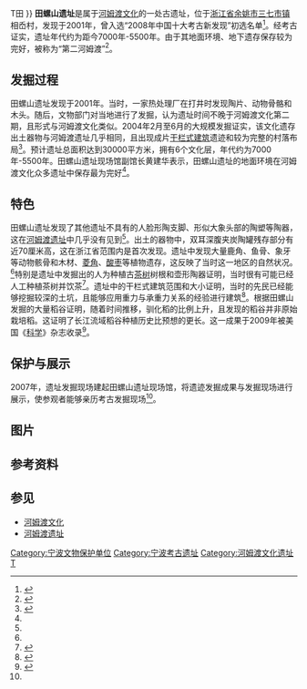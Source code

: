 {{coord|30|1|38|N|121|23|23|E|display=title}}
{{文物保护单位
| 级别 = 全国
| 图片 = Tianluoshan Site, 2014-11-23 06.JPG
| 名称 = 田螺山遗址
| 编号 = 7-0166-1-166
| 分类 = 古遗址
| 时代 = [[新石器时代|新石器时代]]
| 所在 = [[浙江省|浙江省]][[余姚市|余姚市]][[三七市镇|三七市镇]]
| 登录 = 2013年3月
| Cat = 浙江全国重点文物保护单位{{!}}T田
}}
'''田螺山遗址'''是属于[[河姆渡文化|河姆渡文化]]的一处古遗址，位于[[浙江省|浙江省]][[余姚市|余姚市]][[三七市镇|三七市镇]]相岙村，发现于2001年，曾入选“2008年中国十大考古新发现”初选名单<ref>{{cite web|url=http://news.cnnb.com.cn/system/2009/03/08/006018787.shtml|title=余姚田螺山遗址入围08年度全国十考古新发现|author=黄建华|publisher=余姚日报|date=2009-03-08|accessdate=2011-03-31|archive-date=2019-05-02|archive-url=https://web.archive.org/web/20190502062622/http://news.cnnb.com.cn/system/2009/03/08/006018787.shtml|dead-url=no}}</ref>。经考古证实，遗址年代约为距今7000年-5500年。由于其地面环境、地下遗存保存较为完好，被称为“第二河姆渡”<ref name="latest-2011">{{cite web|url=http://news.163.com/11/0325/01/6VV1R15800014AED.html|title=田螺山遗址最新发掘成果将出炉|publisher=青年时报|date=2011-03-25|accessdate=2011-03-31|archive-url=https://web.archive.org/web/20141129110656/http://news.163.com/11/0325/01/6VV1R15800014AED.html|archive-date=2014-11-29|dead-url=yes}}</ref>。

== 发掘过程 ==
田螺山遗址发现于2001年。当时，一家热处理厂在打井时发现陶片、动物骨骼和木头。随后，文物部门对当地进行了发掘，认为遗址时间不晚于河姆渡文化第二期，且形式与河姆渡文化类似。2004年2月至6月的大规模发掘证实，该文化遗存出土器物与河姆渡遗址几乎相同，且出现成片[[干栏式建筑|干栏式建筑]]遗迹和较为完整的村落布局<ref>{{cite web|url=http://culture.zjol.com.cn/05culture/system/2005/12/29/006423181.shtml|title=田螺山遗址和傅家山遗址|publisher=中国宁波网|author=徐建成|date=2005-12-29|accessdate=2011-03-31|archive-url=https://web.archive.org/web/20141129080206/http://culture.zjol.com.cn/05culture/system/2005/12/29/006423181.shtml|archive-date=2014-11-29|dead-url=yes}}</ref>。预计遗址总面积达到30000平方米，拥有6个文化层，年代约为7000年-5500年。田螺山遗址现场馆副馆长黄建华表示，田螺山遗址的地面环境在河姆渡文化众多遗址中保存最为完好<ref name="latest-2011" />。

== 特色 ==
田螺山遗址发现了其他遗址不具有的人脸形陶支脚、形似大象头部的陶塑等陶器，这在[[河姆渡遗址|河姆渡遗址]]中几乎没有见到<ref name="latest-2011" />。出土的器物中，双耳深腹夹炭陶罐残存部分有近70厘米高，这在浙江省范围内是首次发现。遗址中发现大量鹿角、鱼骨、象牙等动物骸骨和木材、[[菱角|菱角]]、[[酸枣|酸枣]]等植物遗存，这反映了当时这一地区的自然状况。<ref name="gmw" />特别是遗址中发掘出的人为种植古[[茶树|茶树]]树根和壶形陶器证明，当时很有可能已经人工种植茶树并饮茶<ref>{{cite web|url=http://news.xinhuanet.com/tech/2009-01/12/content_10644249.htm|title=浙江余姚田螺山遗址出土6000年前的古茶树|date=2009-01-12|publisher=宁波日报|accessdate=2011-04-01|archive-date=2013-01-13|archive-url=https://web.archive.org/web/20130113023342/http://news.xinhuanet.com/tech/2009-01/12/content_10644249.htm|dead-url=no}}</ref>。遗址中的干栏式建筑范围和大小证明，当时的先民已经能够挖掘较深的土坑，且能够应用重力与承重力关系的经验进行建筑<ref name="gmw">{{cite web|url=http://www.gmw.cn/01gmrb/2004-06/09/content_40685.htm|title=浙江余姚发现另一个河姆渡 田螺山遗址初步确定距今六千五百多年|publisher=光明日报|author=严红枫|date=2004-06-09|accessdate=2011-04-01|archive-date=2014-11-29|archive-url=https://web.archive.org/web/20141129084900/http://www.gmw.cn/01gmrb/2004-06/09/content_40685.htm|dead-url=no}}</ref>。根据田螺山发掘的大量稻谷证明，随着时间推移，驯化稻的比例上升，且发现的稻谷并非原始栽培稻。这证明了长江流域稻谷种植历史比预想的更长。这一成果于2009年被美国《[[科学_(期刊)|科学]]》杂志收录<ref>{{cite web|url=http://www.china.com.cn/culture/txt/2009-03/25/content_17497556.htm|title=田螺山遗址稻作遗存研究成果 粳稻起源在中国|publisher=中国新闻网|date=2009-03-25|accessdate=2011-03-31|archive-date=2011-06-10|archive-url=https://web.archive.org/web/20110610014603/http://www.china.com.cn/culture/txt/2009-03/25/content_17497556.htm|dead-url=no}}</ref>。

== 保护与展示 ==
2007年，遗址发掘现场建起田螺山遗址现场馆，将遗迹发掘成果与发掘现场进行展示，使参观者能够亲历考古发掘现场<ref name="latest-2011" />。

== 图片 ==
{{Gallery
|width = 200px
|File:Tianluoshan Site, 2014-11-23 05.JPG|文物保护单位碑
|File:Tianluoshan Site, 2014-11-23 02.JPG|遗址现场馆
|File:Tianluoshan Site, 2014-11-23 03.JPG|现场馆内部
|File:Tianluoshan Site, 2014-11-23 04.JPG|干栏建筑基址
|File:Tianluoshan Site, 2014-11-23 07.JPG|进行中的发掘工作
|File:田螺山遗址出土人面形釜支脚.JPG|出土人面形釜支脚
|File:田螺山遗址出土玉玦.JPG|出土玉玦
|File:田螺山遗址出土碳化稻.JPG|出土碳化稻
|File:田螺山遗址出土骨笛.JPG|出土骨笛
}}

== 参考资料 ==
{{reflist|2}}

== 参见 ==
{{commonscat|Tianluoshan Site}}
* [[河姆渡文化|河姆渡文化]]
* [[河姆渡遗址|河姆渡遗址]]

{{浙江全国重点文物保护单位}}
[[Category:宁波文物保护单位|Category:宁波文物保护单位]]
[[Category:宁波考古遗址|Category:宁波考古遗址]]
[[Category:河姆渡文化遗址|Category:河姆渡文化遗址]]
[[Category:余姚市|T]]